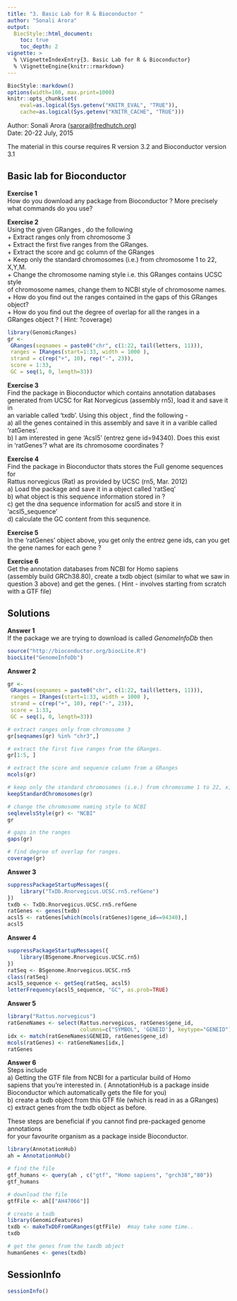 ```yaml
---
title: "3. Basic Lab for R & Bioconductor "
author: "Sonali Arora"
output:
  BiocStyle::html_document:
    toc: true
    toc_depth: 2
vignette: >
  % \VignetteIndexEntry{3. Basic Lab for R & Bioconductor}
  % \VignetteEngine{knitr::rmarkdown}
---
```

```r
BiocStyle::markdown()
options(width=100, max.print=1000)
knitr::opts_chunk$set(
    eval=as.logical(Sys.getenv("KNITR_EVAL", "TRUE")),
    cache=as.logical(Sys.getenv("KNITR_CACHE", "TRUE")))
```

Author: Sonali Arora (<a
  href="mailto:sarora@fredhutch.org">sarora@fredhutch.org</a>)<br/ >
Date: 20-22 July, 2015<br />

The material in this course requires R version 3.2 and Bioconductor
version 3.1


## Basic lab for Bioconductor 

__Exercise 1__  
How do you download any package from Bioconductor ? More precisely what 
commands do you use? 

__Exercise 2__  
Using the given GRanges , do the following   
    + Extract ranges only from chromosome 3  
    + Extract the first five ranges from the GRanges.  
    + Extract the score and gc column of the GRanges  
    + Keep only the standard chromosomes (i.e.) from chromosome 1 to 22, X,Y,M.  
    + Change the chromosome naming style i.e. this GRanges contains UCSC style  
of chromosome names, change them to NCBI style of chromosome names.   
    + How do you find out the ranges contained in the gaps of this GRanges object?  
    + How do you find out the degree of overlap for all the ranges in a   
GRanges object ? ( Hint: ?coverage)  


```r
library(GenomicRanges)
gr <-
 GRanges(seqnames = paste0("chr", c(1:22, tail(letters, 11))),
 ranges = IRanges(start=1:33, width = 1000 ),
 strand = c(rep("+", 10), rep("-", 23)),
 score = 1:33,
 GC = seq(1, 0, length=33))
```  

__Exercise 3__  
Find the package in Bioconductor which contains annotation databases  
generated from UCSC for Rat Norvegicus (assembly rn5), load it and save it in  
an variable called 'txdb'. Using this object , find the following -   
a) all the genes contained in this assembly and save it in a varible called   
'ratGenes'.  
b) I am interested in gene 'Acsl5' (entrez gene id=94340). Does this exist   
in 'ratGenes'? what are its chromosome coordinates ?  

__Exercise 4__  
Find the package in Bioconductor thats stores the Full genome sequences for  
Rattus norvegicus (Rat) as provided by UCSC (rn5, Mar. 2012)   
a) Load the package and save it in a object called 'ratSeq'  
b) what object is this sequence information stored in ?  
c) get the dna sequence information for acsl5 and store it in 'acsl5_sequence'  
d) calculate the GC content from this sequnence.   

__Exercise 5__   
In the 'ratGenes' object above, you get only the entrez gene ids, can you get  
the gene names for each gene ?  

__Exercise 6__  
Get the annotation databases from NCBI for Homo sapiens  
(assembly build GRCh38.80), create a txdb object (similar to what we saw in  
question 3 above) and get the genes. ( Hint - involves starting from scratch  
with a GTF file)

## Solutions

__Answer 1__  
If the package we are trying to download is called *GenomeInfoDb* then 
```r
source("http://bioconductor.org/biocLite.R")
biocLite("GenomeInfoDb")
```

__Answer 2__
```r

gr <-
 GRanges(seqnames = paste0("chr", c(1:22, tail(letters, 11))),
 ranges = IRanges(start=1:33, width = 1000 ),
 strand = c(rep("+", 10), rep("-", 23)),
 score = 1:33,
 GC = seq(1, 0, length=33))

# extract ranges only from chromosome 3 
gr[seqnames(gr) %in% "chr3",]

# extract the first five ranges from the GRanges.
gr[1:5, ]

# extract the score and sequence column from a GRanges
mcols(gr)

# keep only the standard chromosomes (i.e.) from chromosome 1 to 22, x, y,m
keepStandardChromosomes(gr)

# change the chromosome naming style to NCBI
seqlevelsStyle(gr) <- "NCBI"
gr

# gaps in the ranges
gaps(gr)

# find degree of overlap for ranges.
coverage(gr)

```

__Answer 3__  
```r
suppressPackageStartupMessages({
    library("TxDb.Rnorvegicus.UCSC.rn5.refGene")
})
txdb <- TxDb.Rnorvegicus.UCSC.rn5.refGene
ratGenes <- genes(txdb) 
acsl5 <- ratGenes[which(mcols(ratGenes)$gene_id==94340),]
acsl5
```

__Answer 4__  
```r
suppressPackageStartupMessages({
    library(BSgenome.Rnorvegicus.UCSC.rn5)
})
ratSeq <- BSgenome.Rnorvegicus.UCSC.rn5
class(ratSeq)
acsl5_sequence <- getSeq(ratSeq, acsl5)
letterFrequency(acsl5_sequence, "GC", as.prob=TRUE)
```

__Answer 5__   
```r
library("Rattus.norvegicus")
ratGeneNames <- select(Rattus.norvegicus, ratGenes$gene_id, 
                       columns=c("SYMBOL", 'GENEID'), keytype="GENEID")
idx <- match(ratGeneNames$GENEID, ratGenes$gene_id)
mcols(ratGenes) <- ratGeneNames[idx,]
ratGenes
```


__Answer 6__  
Steps include   
a) Getting the GTF file from NCBI for a particular build of Homo  
sapiens that you're interested in. ( AnnotationHub is a package inside   
Bioconductor which automatically gets the file for you)  
b) create a txdb object from this GTF file (which is read in as a GRanges)  
c) extract genes from the txdb object as before.   

These steps are beneficial if you cannot find pre-packaged genome annotations  
for your favourite organism as a package inside Bioconductor.   

```r

library(AnnotationHub)
ah = AnnotationHub()

# find the file 
gtf_humans <- query(ah , c("gtf", "Homo sapiens", "grch38","80"))
gtf_humans

# download the file
gtfFile <- ah[["AH47066"]]

# create a txdb 
library(GenomicFeatures)
txdb <- makeTxDbFromGRanges(gtfFile)  #may take some time..
txdb

# get the genes from the taxdb object
humanGenes <- genes(txdb)
```


## SessionInfo

```r
sessionInfo()
```
